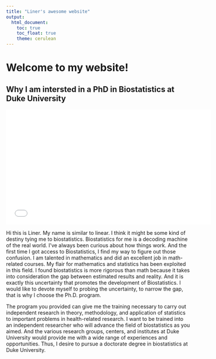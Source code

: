 ```yaml
---
title: "Liner's awesome website"
output: 
  html_document:
    toc: true
    toc_float: true
    theme: cerulean
---
```


# Welcome to my website!

## Why I am intersted in a PhD in Biostatistics at Duke University

<iframe width="560" height="315" src="liner.mp4" frameborder="0" allow="accelerometer; autoplay; clipboard-write; encrypted-media; gyroscope; picture-in-picture" allowfullscreen></iframe>
</center>


Hi this is Liner. My name is similar to linear. I think it might be some kind of destiny tying me to biostatistics. Biostatistics for me is a decoding machine of the real world. I've always been curious about how things work. And the first time I got access to Biostatistics, I find my way to figure out those confusion. I am talented in mathematics and did an excellent job in math-related courses. My flair for mathematics and statistics has been exploited in this field. I found biostatistics is more rigorous than math because it takes into consideration the gap between estimated results and reality. And it is exactly this uncertainty that promotes the development of Biostatistics. I would like to devote myself to probing the uncertainty, to narrow the gap, that is why I choose the Ph.D. program.

The program you provided can give me the training necessary to carry out independent research in theory, methodology, and application of statistics to important problems in health-related research. I want to be trained into an independent researcher who will advance the field of biostatistics as you aimed. And the various research groups, centers, and institutes at Duke University would provide me with a wide range of experiences and opportunities. Thus, I desire to pursue a doctorate degree in biostatistics at Duke University.


